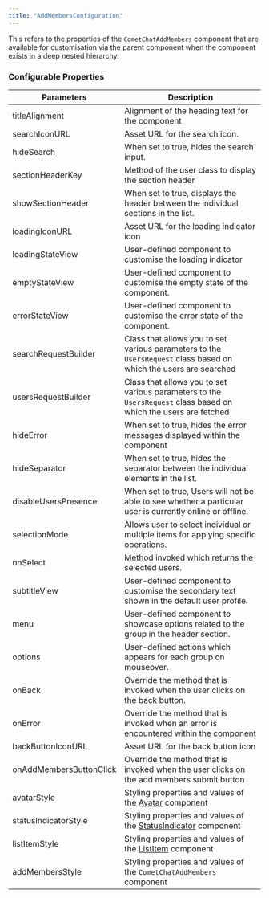 ```yaml
---
title: "AddMembersConfiguration"
---
```


This refers to the properties of the `CometChatAddMembers` component that are available for customisation via the parent component when the component exists in a deep nested hierarchy.

### Configurable Properties

| Parameters              | Description                                                                                                       |
| ----------------------- | ----------------------------------------------------------------------------------------------------------------- |
| titleAlignment          | Alignment of the heading text for the component                                                                   |
| searchIconURL           | Asset URL for the search icon.                                                                                    |
| hideSearch              | When set to true, hides the search input.                                                                         |
| sectionHeaderKey        | Method of the user class to display the section header                                                            |
| showSectionHeader       | When set to true, displays the header between the individual sections in the list.                                |
| loadingIconURL          | Asset URL for the loading indicator icon                                                                          |
| loadingStateView        | User-defined component to customise the loading indicator                                                         |
| emptyStateView          | User-defined component to customise the empty state of the component.                                             |
| errorStateView          | User-defined component to customise the error state of the component.                                             |
| searchRequestBuilder    | Class that allows you to set various parameters to the `UsersRequest` class based on which the users are searched |
| usersRequestBuilder     | Class that allows you to set various parameters to the `UsersRequest` class based on which the users are fetched  |
| hideError               | When set to true, hides the error messages displayed within the component                                         |
| hideSeparator           | When set to true, hides the separator between the individual elements in the list.                                |
| disableUsersPresence    | When set to true, Users will not be able to see whether a particular user is currently online or offline.         |
| selectionMode           | Allows user to select individual or multiple items for applying specific operations.                              |
| onSelect                | Method invoked which returns the selected users.                                                                  |
| subtitleView            | User-defined component to customise the secondary text shown in the default user profile.                         |
| menu                    | User-defined component to showcase options related to the group in the header section.                            |
| options                 | User-defined actions which appears for each group on mouseover.                                                   |
| onBack                  | Override the method that is invoked when the user clicks on the back button.                                      |
| onError                 | Override the method that is invoked when an error is encountered within the component                             |
| backButtonIconURL       | Asset URL for the back button icon                                                                                |
| onAddMembersButtonClick | Override the method that is invoked when the user clicks on the add members submit button                         |
| avatarStyle             | Styling properties and values of the [Avatar](/docs/web-elements/avatar) component                                |
| statusIndicatorStyle    | Styling properties and values of the [StatusIndicator](/docs/web-elements/status-indicator) component             |
| listItemStyle           | Styling properties and values of the [ListItem](/docs/web-elements/list-item) component                           |
| addMembersStyle         | Styling properties and values of the `CometChatAddMembers` component                                              |
